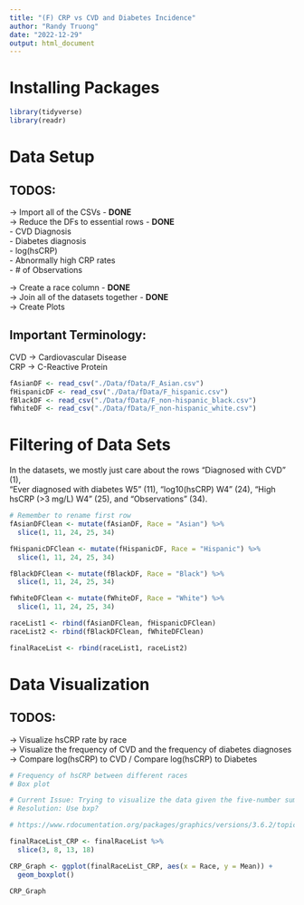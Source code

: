 ```yaml
---
title: "(F) CRP vs CVD and Diabetes Incidence"
author: "Randy Truong"
date: "2022-12-29"
output: html_document
---
```


# Installing Packages 

```r
library(tidyverse)
library(readr)
```

# Data Setup  

## TODOS: 
-> Import all of the CSVs - **DONE**   
-> Reduce the DFs to essential rows - **DONE**   
  - CVD Diagnosis    
  - Diabetes diagnosis    
  - log(hsCRP)   
  - Abnormally high CRP rates    
  - # of Observations      
        
-> Create a race column - **DONE**    
-> Join all of the datasets together - **DONE**   
-> Create Plots     

## Important Terminology: 
CVD -> Cardiovascular Disease           
CRP -> C-Reactive Protein           

```r
fAsianDF <- read_csv("./Data/fData/F_Asian.csv")
fHispanicDF <- read_csv("./Data/fData/F_hispanic.csv")
fBlackDF <- read_csv("./Data/fData/F_non-hispanic_black.csv")
fWhiteDF <- read_csv("./Data/fData/F_non-hispanic_white.csv")

```

# Filtering of Data Sets 

In the datasets, we mostly just care about the rows "Diagnosed with CVD" (1),  
"Ever diagnosed with diabetes W5" (11), "log10(hsCRP) W4" (24), "High hsCRP (>3 mg/L) W4" (25), and "Observations" (34).

```r

# Remember to rename first row 
fAsianDFClean <- mutate(fAsianDF, Race = "Asian") %>% 
  slice(1, 11, 24, 25, 34) 

fHispanicDFClean <- mutate(fHispanicDF, Race = "Hispanic") %>% 
  slice(1, 11, 24, 25, 34) 

fBlackDFClean <- mutate(fBlackDF, Race = "Black") %>% 
  slice(1, 11, 24, 25, 34) 

fWhiteDFClean <- mutate(fWhiteDF, Race = "White") %>% 
  slice(1, 11, 24, 25, 34) 

```

```r
raceList1 <- rbind(fAsianDFClean, fHispanicDFClean)
raceList2 <- rbind(fBlackDFClean, fWhiteDFClean)

finalRaceList <- rbind(raceList1, raceList2)

```


# Data Visualization  

## TODOS: 

-> Visualize hsCRP rate by race     
-> Visualize the frequency of CVD and the frequency of diabetes diagnoses    
-> Compare log(hsCRP) to CVD / Compare log(hsCRP) to Diabetes    

```r
# Frequency of hsCRP between different races
# Box plot 

# Current Issue: Trying to visualize the data given the five-number summary
# Resolution: Use bxp? 

# https://www.rdocumentation.org/packages/graphics/versions/3.6.2/topics/bxp

finalRaceList_CRP <- finalRaceList %>% 
  slice(3, 8, 13, 18) 

CRP_Graph <- ggplot(finalRaceList_CRP, aes(x = Race, y = Mean)) + 
  geom_boxplot()

CRP_Graph

```
